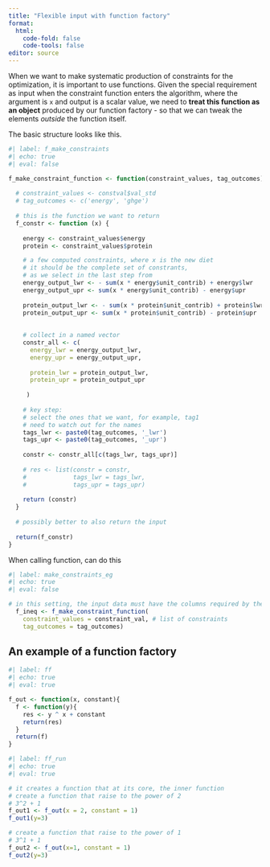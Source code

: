 ```yaml
---
title: "Flexible input with function factory"
format: 
  html:
    code-fold: false
    code-tools: false
editor: source
---
```



When we want to make systematic production of constraints for the optimization, it is important to use functions. Given the special requirement as input when the constraint function enters the algorithm, where the argument is `x` and output is a scalar value, we need to **treat this function as an object** produced by our function factory - so that we can tweak the elements *outside* the function itself. 

The basic structure looks like this. 

```r
#| label: f_make_constraints
#| echo: true
#| eval: false

f_make_constraint_function <- function(constraint_values, tag_outcomes){
  
  # constraint_values <- constval$val_std
  # tag_outcomes <- c('energy', 'ghge')
  
  # this is the function we want to return
  f_constr <- function (x) {
    
    energy <- constraint_values$energy
    protein <- constraint_values$protein

    # a few computed constraints, where x is the new diet
    # it should be the complete set of constrants, 
    # as we select in the last step from 
    energy_output_lwr <- - sum(x * energy$unit_contrib) + energy$lwr
    energy_output_upr <- sum(x * energy$unit_contrib) - energy$upr
    
    protein_output_lwr <- - sum(x * protein$unit_contrib) + protein$lwr
    protein_output_upr <- sum(x * protein$unit_contrib) - protein$upr
    
    
    # collect in a named vector
    constr_all <- c(
      energy_lwr = energy_output_lwr, 
      energy_upr = energy_output_upr, 
      
      protein_lwr = protein_output_lwr, 
      protein_upr = protein_output_upr 
      
     )
    
    # key step:
    # select the ones that we want, for example, tag1
    # need to watch out for the names 
    tags_lwr <- paste0(tag_outcomes, '_lwr')
    tags_upr <- paste0(tag_outcomes, '_upr')
    
    constr <- constr_all[c(tags_lwr, tags_upr)]
    
    # res <- list(constr = constr, 
    #             tags_lwr = tags_lwr, 
    #             tags_upr = tags_upr)
    
    return (constr)
  }
  
  # possibly better to also return the input
  
  return(f_constr)
}

```

When calling function, can do this

```r
#| label: make_constraints_eg
#| echo: true
#| eval: false

# in this setting, the input data must have the columns required by the ff
  f_ineq <- f_make_constraint_function(
    constraint_values = constraint_val, # list of constraints
    tag_outcomes = tag_outcomes)
```



## An example of a function factory

```r
#| label: ff
#| echo: true
#| eval: true

f_out <- function(x, constant){
  f <- function(y){
    res <- y ^ x + constant
    return(res)
  }
  return(f)
}
```


```r
#| label: ff_run
#| echo: true
#| eval: true

# it creates a function that at its core, the inner function
# create a function that raise to the power of 2
# 3^2 + 1
f_out1 <- f_out(x = 2, constant = 1) 
f_out1(y=3)

# create a function that raise to the power of 1
# 3^1 + 1
f_out2 <- f_out(x=1, constant = 1) 
f_out2(y=3)
```

